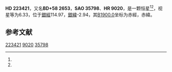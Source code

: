 {{Starbox begin
| name = HD 223421
}}
{{Starbox observe
| epoch = [[J2000.0|J2000.0]]
| constell = [[仙后座|仙后座]]
| 星官= [[王良_(星官)|王良]] （[[奎宿|奎宿]]）
| ra = {{RA|23|49|12}}<ref name=SIMBAD>{{cite web
 | url=http://simbad.u-strasbg.fr/simbad/sim-id?Ident=HR+9020
 | title =Pulsating variable Star
 | publisher=Centre de Données astronomiques de Strasbourg
 | work=SIMBAD
 | accessdate=2012-07-13}}</ref><ref name=DATA>{{cite web
 | url=http://vizier.u-strasbg.fr/viz-bin/VizieR-5?-out.add=.&-source=5050&-corr=PK=HR&-out.max=9999&HR=9020
 | title=VizieR Detailed Page
 | accessdate=2012-07-13
 | archive-date=2016-03-04
 | archive-url=https://web.archive.org/web/20160304214645/http://vizier.u-strasbg.fr/viz-bin/VizieR-5?-out.add=.&-source=5050&-corr=PK=HR&-out.max=9999&HR=9020
 | dead-url=no
 }}</ref>
| dec = {{DEC|+58|57|47}}<ref name=SIMBAD /><ref name=DATA />
| appmag_v = 6.33<ref name=SIMBAD /><ref name=DATA />
}}
{{Starbox character
| class = F2IV<ref name=SIMBAD /><ref name=DATA />
| b-v = 0.4<ref name=SIMBAD /><ref name=DATA />
| u-b = -0.01<ref name=SIMBAD /><ref name=DATA />
| r-i = <ref name=SIMBAD /><ref name=DATA />
| variable = 
}}
{{Starbox astrometry
| radial_v = -0.01
| prop_mo_ra = 30
| parallax = 
| p_error = 
}}
{{Starbox catalog
| names =BD+58 2653，[[SAO星表|SAO]] 35798，[[HD星表|HD]] 223421，[[HR星表|HR]] 9020}}
{{Starbox reference |Simbad=HR+9020}}
{{Starbox end}}

'''HD 223421'''，又名'''BD+58 2653'''，'''SAO 35798'''、'''HR 9020'''，是一颗恒星<ref name=SIMBAD /><ref name=DATA />，视星等为6.33，位于[[銀道座標系|銀經]]114.97，[[銀道座標系|銀緯]]-2.94，其[[B1900.0|B1900.0]]坐标为赤經{{RA|23|44|16.8}}，赤緯{{DEC|+58|-2.94|27}}。

== 参考文献 ==
{{reflist}}

{{star-stub}}
{{星官|王良|5|14}}
[[Category:HD和HDE天體|223421]]
[[Category:HR天體|9020]]
[[Category:SAO天體|35798]]